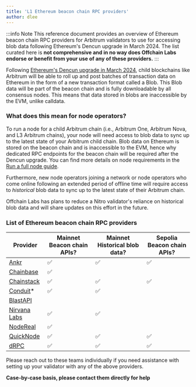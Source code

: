 ```yaml
---
title: 'L1 Ethereum beacon chain RPC providers'
author: dlee
---
```


:::info Note
This reference document provides an overview of Ethereum beacon chain RPC providers for Arbitrum validators to use for accessing blob data following Ethereum's Dencun upgrade in March 2024. The list curated here is **not comprehensive and in no way does Offchain Labs endorse or benefit from your use of any of these providers.**
:::

Following [Ethereum's Dencun upgrade in March 2024](https://eips.ethereum.org/EIPS/eip-7569), child blockchains like Arbitrum will be able to roll up and post batches of transaction data on Ethereum in the form of a new transaction format called a Blob. This Blob data will be part of the beacon chain and is fully downloadable by all consensus nodes. This means that data stored in blobs are inaccessible by the EVM, unlike calldata.

### What does this mean for node operators?

To run a node for a child Arbitrum chain (i.e., Arbitrum One, Arbitrum Nova, and L3 Arbitrum chains), your node will need access to blob data to sync up to the latest state of your Arbitrum child chain. Blob data on Ethereum is stored on the beacon chain and is inaccessible to the EVM, hence why dedicated RPC endpoints for the beacon chain will be required after the Dencun upgrade. You can find more details on node requirements in the [Run a full node guide](/run-arbitrum-node/02-run-full-node.mdx).

Furthermore, new node operators joining a network or node operators who come online following an extended period of offline time will require access to _historical_ blob data to sync up to the latest state of their Arbitrum chain.

Offchain Labs has plans to reduce a Nitro validator's reliance on historical blob data and will share updates on this effort in the future.

### List of Ethereum beacon chain RPC providers

| Provider                                                                    | Mainnet Beacon chain APIs? | Mainnet Historical blob data? | Sepolia Beacon chain APIs? |
| --------------------------------------------------------------------------- | -------------------------- | ----------------------------- | -------------------------- |
| [Ankr](https://www.ankr.com/docs/rpc-service/chains/chains-api/eth-beacon/) | ✅                         | ✅                            | ✅                         |
| [Chainbase](https://chainbase.com/)                                         | ✅                         |                               |                            |
| [Chainstack](https://docs.chainstack.com/reference/beacon-chain)            | ✅                         | ✅                            | ✅                         |
| [Conduit](https://conduit.xyz/)\*                                           | ✅                         | ✅                            |                            |
| [BlastAPI](https://blastapi.io/public-api/ethereum)                         |                            |                               |                            |
| [Nirvana Labs](https://nirvanalabs.io)                                      | ✅                         | ✅                            |                            |
| [NodeReal](https://nodereal.io/)                                            | ✅                         |                               |                            |
| [QuickNode](https://www.quicknode.com/docs/ethereum)                        | ✅                         | ✅                            | ✅                         |
| [dRPC](https://drpc.org/chainlist/eth-beacon-chain)                         | ✅                         | ✅                            | ✅                         |

Please reach out to these teams individually if you need assistance with setting up your validator with any of the above providers.

**Case-by-case basis, please contact them directly for help**

